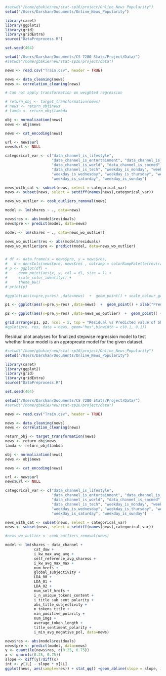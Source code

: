 ```r

#setwd("/home/gbakie/neu/stat-sp16/project/Online_News_Popularity")
setwd("/Users/Darshan/Documents/Online_News_Popularity")

library(caret)
library(ggplot2)
library(grid)
library(gridExtra)
source("DataPreprocess.R")

set.seed(464)

setwd("/Users/Darshan/Documents/CS 7280 Stats/Project/Data/")
#setwd("/home/gbakie/neu/stat-sp16/project/data")

news <- read.csv("Train.csv", header = TRUE)

news <- data_cleaning(news)
news <- correlation_cleaning(news)

# Can not apply transformation on weighted regression

# return_obj <- target_transformation(news)
# news <- return_obj$news
# lamda <- return_obj$lambda

obj <- normalization(news)
news <- obj$news

news <- cat_encoding(news)

url <- news$url
news$url <- NULL

categorical_var <- c("data_channel_is_lifestyle", 
                     "data_channel_is_entertainment", "data_channel_is_bus", 
                     "data_channel_is_world", "data_channel_is_socmed", 
                     "data_channel_is_tech", "weekday_is_monday", "weekday_is_tuesday", 
                     "weekday_is_wednesday", "weekday_is_thursday", "weekday_is_friday", 
                     "weekday_is_saturday", "weekday_is_sunday")

news_with_cat <- subset(news, select = categorical_var)
news <- subset(news, select = setdiff(names(news),categorical_var))

news_wo_outlier <- cook_outliers_removal(news)

model <- lm(shares ~ ., data=news)

news$res <- abs(model$residuals)
news$pre <- predict(model, data=news)

model <- lm(shares ~ ., data=news_wo_outlier)

news_wo_outlier$res <- abs(model$residuals)
news_wo_outlier$pre <- predict(model, data=news_wo_outlier)


# df <- data.frame(x = news$pre, y = news$res,
#   d = densCols(news$pre, news$res , colramp = colorRampPalette(rev(rainbow(10, end = 4/6)))))
# p <- ggplot(df) +
#     geom_point(aes(x, y, col = d), size = 1) +
#     scale_color_identity() +
#     theme_bw()
# print(p)

#ggplot(aes(x=pre,y=res) ,data=news)  +  geom_point() + scale_colour_gradient(limits=c(1, 5), #low="red")

p1 <- ggplot(aes(x=pre,y=res) ,data=news)  +  geom_point() + xlab("Predicted Number of Shares (With Outliers)") + ylab("abs(Residual)") + stat_binhex(bins = 75)  + geom_smooth(color = "red") + theme(axis.title=element_text(size=9,face="bold"))

p2 <- ggplot(aes(x=pre,y=res) ,data=news_wo_outlier)  +  geom_point() + xlab("Predicted Number of Shares (Without Outliers)") + ylab("abs(Residual)") + stat_binhex(bins = 75)  + geom_smooth(color = "red") + theme(axis.title=element_text(size=9,face="bold"))

grid.arrange(p1, p2, ncol = 2, top = "Residual vs Predicted value of Shares")
#qplot(pre, res, data = news, geom="hex",binwidth = c(0.1, 0.1))

```

Residual plot analyses for finalized stepwise regression model to test whether linear
model is an appropreate model for the given dataset.
```r

#setwd("/home/gbakie/neu/stat-sp16/project/Online_News_Popularity")
setwd("/Users/Darshan/Documents/Online_News_Popularity")

library(caret)
library(ggplot2)
library(grid)
library(gridExtra)
source("DataPreprocess.R")

set.seed(464)

setwd("/Users/Darshan/Documents/CS 7280 Stats/Project/Data/")
#setwd("/home/gbakie/neu/stat-sp16/project/data")

news <- read.csv("Train.csv", header = TRUE)

news <- data_cleaning(news)
news <- correlation_cleaning(news)

return_obj <- target_transformation(news)
news <- return_obj$news
lamda <- return_obj$lambda

obj <- normalization(news)
news <- obj$news

news <- cat_encoding(news)

url <- news$url
news$url <- NULL

categorical_var <- c("data_channel_is_lifestyle", 
                     "data_channel_is_entertainment", "data_channel_is_bus", 
                     "data_channel_is_world", "data_channel_is_socmed", 
                     "data_channel_is_tech", "weekday_is_monday", "weekday_is_tuesday", 
                     "weekday_is_wednesday", "weekday_is_thursday", "weekday_is_friday", 
                     "weekday_is_saturday", "weekday_is_sunday")

news_with_cat <- subset(news, select = categorical_var)
news <- subset(news, select = setdiff(names(news),categorical_var))

#news_wo_outlier <- cook_outliers_removal(news)

model <- lm(shares ~ data_channel +
             cat_dow +
             i_kw_max_avg_avg +
             self_reference_avg_sharess +
             i_kw_avg_max_max +
             num_hrefs +
             global_subjectivity +
             LDA_00 +
             LDA_01 +
             LDA_02 +
             num_self_hrefs +
             i_n_unique_tokens_content +
             i_title_sub_sent_polarity +
             abs_title_subjectivity +
             n_tokens_title +
             min_positive_polarity +
             num_imgs +
             average_token_length +
             title_sentiment_polarity + 
             i_min_avg_negative_pol, data=news)

news$res <- abs(model$residuals)
news$pre <- predict(model, data=news)
y <- quantile(news$res, c(0.25, 0.75))
x <- qnorm(c(0.25, 0.75))
slope <- diff(y)/diff(x)
int <- y[1L] - slope * x[1L]
ggplot(news, aes(sample=res)) + stat_qq() +geom_abline(slope = slope, intercept = int)
```